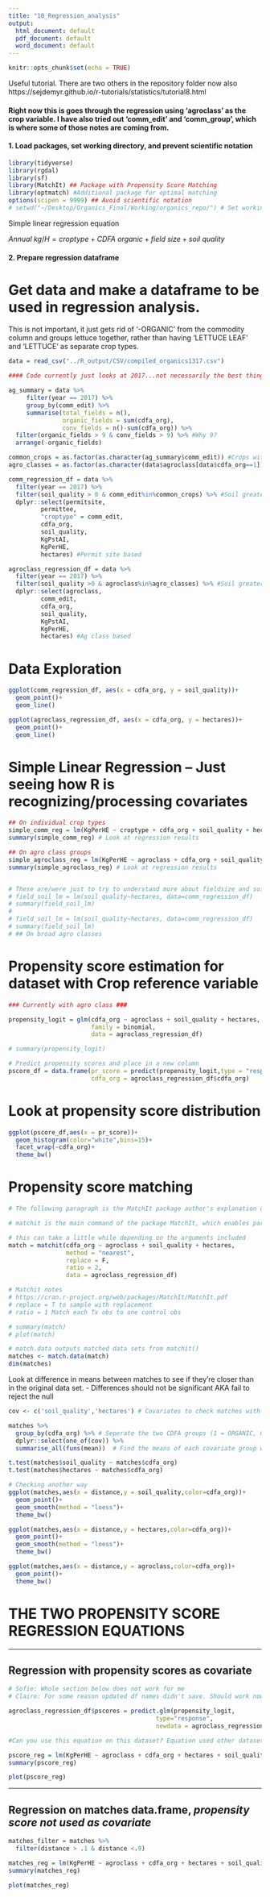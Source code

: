 ```yaml
---
title: "10_Regression_analysis"
output:
  html_document: default
  pdf_document: default
  word_document: default
---
```


```r
knitr::opts_chunk$set(echo = TRUE)
```

Useful tutorial. There are two others in the repository folder now also
https://sejdemyr.github.io/r-tutorials/statistics/tutorial8.html


#### Right now this is goes through the regression using 'agroclass' as the crop variable. I have also tried out 'comm_edit' and 'comm_group', which  is where some of those notes are coming from. 


#### 1. Load packages, set working directory, and prevent scientific notation
```r
library(tidyverse)
library(rgdal)
library(sf)
library(MatchIt) ## Package with Propensity Score Matching
library(optmatch) #Additional package for optimal matching
options(scipen = 9999) ## Avoid scientific notation
# setwd("~/Desktop/Organics_Final/Working/organics_repo/") # Set working directory to make relative filepath names work
```

Simple linear regression equation

$Annual~kg/H = croptype + CDFA~organic + field~size + soil~quality$

#### 2. Prepare regression dataframe

# Get data and make a dataframe to be used in regression analysis. 
This is not important, it just gets rid of '-ORGANIC' from the commodity column and groups lettuce together, rather than having 'LETTUCE LEAF' and 'LETTUCE' as separate crop types. 
```r

data = read_csv("../R_output/CSV/compiled_organics1317.csv")

#### Code currently just looks at 2017...not necessarily the best thing!!###

ag_summary = data %>% 
     filter(year == 2017) %>% 
     group_by(comm_edit) %>% 
     summarise(total_fields = n(),
               organic_fields = sum(cdfa_org),
               conv_fields = n()-sum(cdfa_org)) %>% 
  filter(organic_fields > 9 & conv_fields > 9) %>% #Why 9?
  arrange(-organic_fields)

common_crops = as.factor(as.character(ag_summary$comm_edit)) #Crops with >0 fields conventional and organic for 2017
agro_classes = as.factor(as.character(data$agroclass[data$cdfa_org==1])) #Ag classes for organic 

comm_regression_df = data %>% 
  filter(year == 2017) %>% 
  filter(soil_quality > 0 & comm_edit%in%common_crops) %>% #Soil greater >0 and for commodities defined by common_crops
  dplyr::select(permitsite,
         permittee,
         "croptype" = comm_edit,
         cdfa_org,
         soil_quality,
         KgPstAI,
         KgPerHE,
         hectares) #Permit site based

agroclass_regression_df = data %>% 
  filter(year == 2017) %>% 
  filter(soil_quality >0 & agroclass%in%agro_classes) %>% #Soil greater >0 and for ag classes found for organic fields
  dplyr::select(agroclass,
         comm_edit,
         cdfa_org,
         soil_quality,
         KgPstAI,
         KgPerHE,
         hectares) #Ag class based
```

# Data Exploration
```r

ggplot(comm_regression_df, aes(x = cdfa_org, y = soil_quality))+
  geom_point()+
  geom_line()

ggplot(agroclass_regression_df, aes(x = cdfa_org, y = hectares))+
  geom_point()+
  geom_line()

```


# Simple Linear Regression -- Just seeing how R is recognizing/processing covariates
```r

## On individual crop types
simple_comm_reg = lm(KgPerHE ~ croptype + cdfa_org + soil_quality + hectares, data = comm_regression_df) # Mainly to see how data is being read in regression
summary(simple_comm_reg) # Look at regression results

## On agro class groups
simple_agroclass_reg = lm(KgPerHE ~ agroclass + cdfa_org + soil_quality + hectares, data = agroclass_regression_df) # Mainly to see how data is being read in regression
summary(simple_agroclass_reg) # Look at regression results


# These are/were just to try to understand more about fieldsize and soil quality. 
# field_soil_lm = lm(soil_quality~hectares, data=comm_regression_df)
# summary(field_soil_lm)
# 
# field_soil_lm = lm(soil_quality~hectares, data=comm_regression_df)
# summary(field_soil_lm)
# ## On broad agro classes

```


# Propensity score estimation for dataset with Crop reference variable
```r
### Currently with agro class ###

propensity_logit = glm(cdfa_org ~ agroclass + soil_quality + hectares, 
                       family = binomial, 
                       data = agroclass_regression_df)

# summary(propensity_logit)

# Predict propensity scores and place in a new column
pscore_df = data.frame(pr_score = predict(propensity_logit,type = "response"),
                       cdfa_org = agroclass_regression_df$cdfa_org)

```


# Look at propensity score distribution
```r
ggplot(pscore_df,aes(x = pr_score))+
  geom_histogram(color="white",bins=15)+
  facet_wrap(~cdfa_org)+
  theme_bw()
```

# Propensity score matching
```r
# The following paragraph is the MatchIt package author's explanation of the matchit() function that I use below

# matchit is the main command of the package MatchIt, which enables parametric models for causal inference to work better by selecting well-matched subsets of the original treated and control groups. MatchIt implements the suggestions of Ho, Imai, King, and Stuart (2004) for improving parametric statistical models by preprocessing data with nonparametric matching methods. MatchIt implements a wide range of sophisticated matching methods, making it possible to greatly reduce the dependence of causal inferences on hard-to-justify, but commonly made, statistical modeling assumptions. The software also easily fits into existing research practices since, after preprocessing with MatchIt, researchers can use whatever parametric model they would have used without MatchIt, but produce inferences with substantially more robustness and less sensitivity to modeling assumptions. 

# this can take a little while depending on the arguments included
match = matchit(cdfa_org ~ agroclass + soil_quality + hectares, 
                method = "nearest", 
                replace = F,
                ratio = 2,
                data = agroclass_regression_df)

# Matchit notes
# https://cran.r-project.org/web/packages/MatchIt/MatchIt.pdf
# replace = T to sample with replacement
# ratio = 1 Match each Tx obs to one control obs

# summary(match)
# plot(match)

# match.data outputs matched data sets from matchit()
matches <- match.data(match)
dim(matches)
```


Look at difference in means between matches to see if they're closer than in the original data set. 
- Differences should not be significant AKA fail to reject the null
```r
cov <- c('soil_quality','hectares') # Covariates to check matches with

matches %>%
  group_by(cdfa_org) %>% # Seperate the two CDFA groups (1 = ORGANIC, 0 = CONVENTIONAL)
  dplyr::select(one_of(cov)) %>%
  summarise_all(funs(mean))  # Find the means of each covariate group within the org or conv groups

t.test(matches$soil_quality ~ matches$cdfa_org)
t.test(matches$hectares ~ matches$cdfa_org)

# Checking another way
ggplot(matches,aes(x = distance,y = soil_quality,color=cdfa_org))+
  geom_point()+
  geom_smooth(method = "loess")+
  theme_bw()

ggplot(matches,aes(x = distance,y = hectares,color=cdfa_org))+
  geom_point()+
  geom_smooth(method = "loess")+
  theme_bw()

ggplot(matches,aes(x = distance,y = agroclass,color=cdfa_org))+
  geom_point()+
  theme_bw()

```


# THE TWO PROPENSITY SCORE REGRESSION EQUATIONS
************
## Regression with **propensity scores as covariate**
```r

# Sofie: Whole section below does not work for me
# Claire: For some reason updated df names didn't save. Should work now?

agroclass_regression_df$pscores = predict.glm(propensity_logit, 
                                         type="response",
                                         newdata = agroclass_regression_df) 

#Can you use this equation on this dataset? Equation used other dataset

pscore_reg = lm(KgPerHE ~ agroclass + cdfa_org + hectares + soil_quality + pscores, data = agroclass_regression_df)
summary(pscore_reg)

plot(pscore_reg)
```


************
## Regression on **matches data.frame**, *propensity score not used as covariate*
```r

matches_filter = matches %>% 
  filter(distance > .1 & distance <.9)

matches_reg = lm(KgPerHE ~ agroclass + cdfa_org + hectares + soil_quality , data = matches_filter) 
summary(matches_reg)

plot(matches_reg)

```




